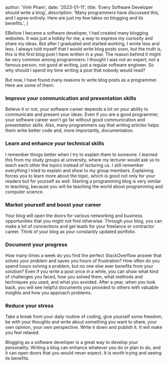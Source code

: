 
  author: 'Vinh Pham',
  date: '2023-01-11',
  title: 'Every Software Developer should write a blog',
  description:
  'Many programmers have discussed this, and I agree entirely. Here are just my few takes on blogging and its benefits.',
}


EBefore I became a software developer, I had created many blogging websites. It was just a hobby for me, a way to express my curiosity and share my ideas. But after I graduated and started working, I wrote less and less. I always told myself that I would write blog posts soon, but the truth is, this is the first blog post I have written in a year. The reason behind it might be very common among programmers: I thought I was not an expert, not a famous person, not good at writing, just a regular software engineer. So why should I spend my time writing a post that nobody would read?

But now, I have found many reasons to write blog posts as a programmer. Here are some of them:

### Improve your communication and presentation skills
Believe it or not, your software career depends a lot on your ability to communicate and present your ideas. Even if you are a good programmer, your software career won’t go far without good communication and presentation skills. Also, many programmers say that writing articles helps them write better code and, more importantly, documentation.

### Learn and enhance your technical skills
I remember things better when I try to explain them to someone. I learned this from my study groups at university, where my lecturer would ask us to teach each other the topics instead of lecturing us. I still remember everything I tried to explain and show to my group members. Explaining forces you to learn more about the topic, which is good not only for your readers but for yourself as well. Starting a programming blog is very similar to teaching, because you will be teaching the world about programming and computer science.

### Market yourself and boost your career
Your blog will open the doors for various networking and business opportunities that you might not find otherwise. Through your blog, you can make a lot of connections and get leads for your freelance or contractor career. Think of your blog as your constantly updated portfolio.

### Document your progress
How many times a week do you find the perfect StackOverflow answer that solves your problem and saves you hours of frustration? How often do you spend hours solving a problem, but no one else ever benefits from your solution? Even if you write a post once in a while, you can show what kind of challenges you faced, how you solved them, what methods and techniques you used, and what you avoided. After a year, when you look back, you will see helpful documents you provided to others with valuable insights and how you approach problems.

### Reduce your stress
Take a break from your daily routine of coding, give yourself some freedom, be with your thoughts and write about something you want to share, your own opinion, your own perspective. Write it down and publish it. It will make you feel relaxed.

Blogging as a software developer is a great way to develop your personality. Writing a blog can enhance whatever you do or plan to do, and it can open doors that you would never expect. It is worth trying and seeing its benefits.